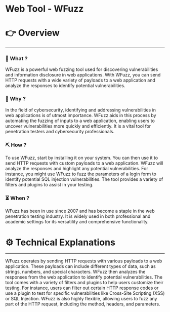 # Web Tool - WFuzz


# 👉 Overview

---

### 👀 What ?

WFuzz is a powerful web fuzzing tool used for discovering vulnerabilities and information disclosure in web applications. With WFuzz, you can send HTTP requests with a wide variety of payloads to a web application and analyze the responses to identify potential vulnerabilities.


### 🧐 Why ?

In the field of cybersecurity, identifying and addressing vulnerabilities in web applications is of utmost importance. WFuzz aids in this process by automating the fuzzing of inputs to a web application, enabling users to uncover vulnerabilities more quickly and efficiently. It is a vital tool for penetration testers and cybersecurity professionals.


### ⛏️ How ?

To use WFuzz, start by installing it on your system. You can then use it to send HTTP requests with custom payloads to a web application. WFuzz will analyze the responses and highlight any potential vulnerabilities. For instance, you might use WFuzz to fuzz the parameters of a login form to identify potential SQL injection vulnerabilities. The tool provides a variety of filters and plugins to assist in your testing.


### ⏳ When ?

WFuzz has been in use since 2007 and has become a staple in the web penetration testing industry. It is widely used in both professional and academic settings for its versatility and comprehensive functionality.


# ⚙️ Technical Explanations

---

WFuzz operates by sending HTTP requests with various payloads to a web application. These payloads can include different types of data, such as strings, numbers, and special characters. WFuzz then analyzes the responses from the web application to identify potential vulnerabilities. The tool comes with a variety of filters and plugins to help users customize their testing. For instance, users can filter out certain HTTP response codes or use a plugin to test for specific vulnerabilities like Cross-Site Scripting (XSS) or SQL Injection. WFuzz is also highly flexible, allowing users to fuzz any part of the HTTP request, including the method, headers, and parameters.
